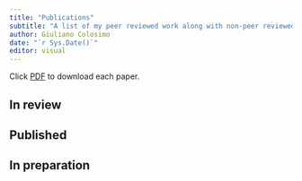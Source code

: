 ```yaml
---
title: "Publications"
subtitle: "A list of my peer reviewed work along with non-peer reviewed material"
author: Giuliano Colosimo
date: "`r Sys.Date()`"
editor: visual
---
```


Click [PDF]() to download each paper.

## In review

## Published

## In preparation